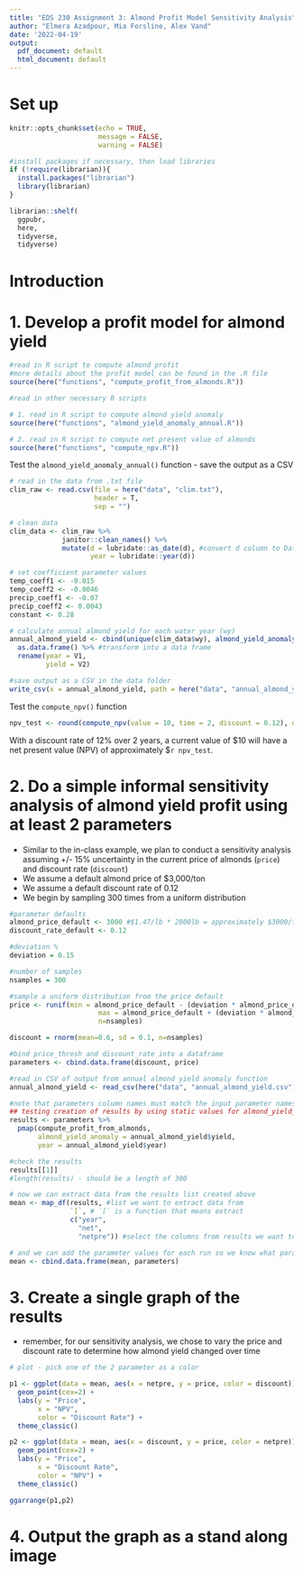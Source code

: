 ```yaml
---
title: "EDS 230 Assignment 3: Almond Profit Model Sensitivity Analysis"
author: "Elmera Azadpour, Mia Forsline, Alex Vand"
date: '2022-04-19'
output:
  pdf_document: default
  html_document: default
---
```

# Set up 
```r
knitr::opts_chunk$set(echo = TRUE,
                      message = FALSE, 
                      warning = FALSE)

#install packages if necessary, then load libraries
if (!require(librarian)){
  install.packages("librarian")
  library(librarian)
}

librarian::shelf(
  ggpubr,
  here,
  tidyverse,
  tidyverse)
```

# Introduction 

# 1. Develop a profit model for almond yield 

```r
#read in R script to compute almond profit 
#more details about the profit model can be found in the .R file 
source(here("functions", "compute_profit_from_almonds.R"))

#read in other necessary R scripts 

# 1. read in R script to compute almond yield anomaly 
source(here("functions", "almond_yield_anomaly_annual.R"))

# 2. read in R script to compute net present value of almonds 
source(here("functions", "compute_npv.R"))
```

Test the `almond_yield_anomaly_annual()` function
- save the output as a CSV 

```r
# read in the data from .txt file
clim_raw <- read.csv(file = here("data", "clim.txt"), 
                     header = T, 
                     sep = "")

# clean data 
clim_data <- clim_raw %>% 
             janitor::clean_names() %>% 
             mutate(d = lubridate::as_date(d), #convert d column to Date format rather than a character 
                    year = lubridate::year(d))

# set coefficient parameter values 
temp_coeff1 <- -0.015
temp_coeff2 <- -0.0046
precip_coeff1 <- -0.07
precip_coeff2 <- 0.0043
constant <- 0.28

# calculate annual almond yield for each water year (wy)
annual_almond_yield <- cbind(unique(clim_data$wy), almond_yield_anomaly_annual(clim_data)) %>%  #create a matrix/array of dates and annual almond yields
  as.data.frame() %>% #transform into a data frame 
  rename(year = V1,
         yield = V2)

#save output as a CSV in the data folder 
write_csv(x = annual_almond_yield, path = here("data", "annual_almond_yield.csv"))
```


Test the `compute_npv()` function 

```r
npv_test <- round(compute_npv(value = 10, time = 2, discount = 0.12), digits = 2)
```

With a discount rate of 12% over 2 years, a current value of $10 will have a net present value (NPV) of approximately $`r npv_test`. 

# 2. Do a simple informal sensitivity analysis of almond yield profit using at least 2 parameters 

- Similar to the in-class example, we plan to conduct a sensitivity analysis assuming +/- 15% uncertainty in the current price of almonds (`price`) and discount rate (`discount`) 
- We assume a default almond price of $3,000/ton 
- We assume a default discount rate of 0.12 
- We begin by sampling 300 times from a uniform distribution 

```r
#parameter defaults 
almond_price_default <- 3000 #$1.47/lb * 2000lb = approximately $3000/ton 
discount_rate_default <- 0.12 

#deviation %
deviation = 0.15 

#number of samples
nsamples = 300

#sample a uniform distribution from the price default
price <- runif(min = almond_price_default - (deviation * almond_price_default), 
                      max = almond_price_default + (deviation * almond_price_default),
                      n=nsamples)

discount = rnorm(mean=0.6, sd = 0.1, n=nsamples)

#bind price_thresh and discount_rate into a dataframe 
parameters <- cbind.data.frame(discount, price)
```


```r
#read in CSV of output from annual almond yield anomaly function 
annual_almond_yield <- read_csv(here("data", "annual_almond_yield.csv"))

#note that parameters column names must match the input parameter names in the compute_profit_from_almonds function
## testing creation of results by using static values for almond_yield_anomaly and year 
results <- parameters %>% 
  pmap(compute_profit_from_almonds,
       almond_yield_anomaly = annual_almond_yield$yield,
       year = annual_almond_yield$year)

#check the results 
results[[1]]
#length(results) - should be a length of 300 
```


```r
# now we can extract data from the results list created above 
mean <- map_df(results, #list we want to extract data from 
               `[`, # `[` is a function that means extract 
               c("year", 
                 "net", 
                 "netpre")) #select the columns from results we want to extract 

# and we can add the parameter values for each run so we know what parameters gave us which mean value
mean <- cbind.data.frame(mean, parameters)
```

# 3. Create a single graph of the results 

- remember, for our sensitivity analysis, we chose to vary the price and discount rate to determine how almond yield changed over time 

```r
# plot - pick one of the 2 parameter as a color

p1 <- ggplot(data = mean, aes(x = netpre, y = price, color = discount)) + 
  geom_point(cex=2) +
  labs(y = "Price", 
       x = "NPV",
       color = "Discount Rate") + 
  theme_classic()

p2 <- ggplot(data = mean, aes(x = discount, y = price, color = netpre)) + 
  geom_point(cex=2) +
  labs(y = "Price", 
       x = "Discount Rate",
       color = "NPV") + 
  theme_classic()

ggarrange(p1,p2)
```

# 4. Output the graph as a stand along image 